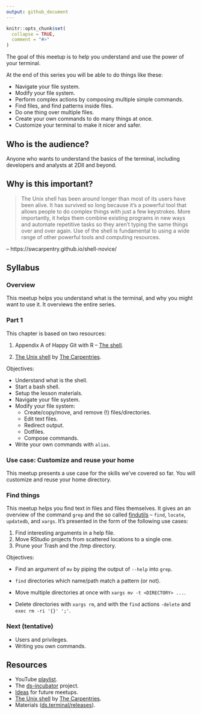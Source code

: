 ```yaml
---
output: github_document
---
```


```r
knitr::opts_chunk$set(
  collapse = TRUE,
  comment = "#>"
)
```

The goal of this meetup is to help you understand and use the power of your
terminal.

At the end of this series you will be able to do things like these:

* Navigate your file system.
* Modify your file system.
* Perform complex actions by composing multiple simple commands.
* Find files, and find patterns inside files.
* Do one thing over multiple files.
* Create your own commands to do many things at once.
* Customize your terminal to make it nicer and safer.

## Who is the audience?

Anyone who wants to understand the basics of the terminal, including developers
and analysts at 2DII and beyond.

## Why is this important?

> The Unix shell has been around longer than most of its users have been alive.
It has survived so long because it's a powerful tool that allows people to do
complex things with just a few keystrokes. More importantly, it helps them
combine existing programs in new ways and automate repetitive tasks so they
aren't typing the same things over and over again. Use of the shell is
fundamental to using a wide range of other powerful tools and computing
resources.

-- https://swcarpentry.github.io/shell-novice/

## Syllabus

### Overview

This meetup helps you understand what is the terminal, and why you might want
to use it. It overviews the entire series.

### Part 1

This chapter is based on two resources:

1. Appendix A of Happy Git with R -- [The
shell](https://happygitwithr.com/shell.html).

2. [The Unix shell](https://swcarpentry.github.io/shell-novice/) by [The Carpentries](https://carpentries.org/).

Objectives:

* Understand what is the shell.
* Start a bash shell.
* Setup the lesson materials.
* Navigate your file system.
* Modify your file system: 
    * Create/copy/move, and remove (!) files/directories.
    * Edit text files.
    * Redirect output.
    * Dotfiles.
    * Compose commands.
* Write your own commands with `alias`.

### Use case: Customize and reuse your home

This meetup presents a use case for the skills we've covered so far. You will
customize and reuse your home directory.

### Find things

This meetup helps you find text in files and files themselves. It gives an an
overview of the command `grep` and the so called
[findutils](https://www.gnu.org/software/findutils/) -- `find`, `locate`,
`updatedb`, and `xargs`. It's presented in the form of the following use cases:

1. Find interesting arguments in a help file.
2. Move RStudio projects from scattered locations to a single one.
3. Prune your Trash and the /tmp directory.

Objectives:

* Find an argument of `mv` by piping the output of `--help` into `grep`.

* `find` directories which name/path match a pattern (or not).

* Move multiple directories at once with `xargs mv -t <DIRECTORY> ...`.

* Delete directories with `xargs rm`, and with the `find` actions
`-delete` and `exec rm -ri '{}' ';'`.

### Next (tentative)

* Users and privileges.
* Writing you own commands.

## Resources

* YouTube [playlist](https://bit.ly/ds-incubator-videos).
* The
[ds-incubator](https://github.com/2DegreesInvesting/ds-incubator#ds-incubator)
project.
* [Ideas](https://bit.ly/dsi-ideas) for future meetups.
* [The Unix shell](https://swcarpentry.github.io/shell-novice/) by [The Carpentries](https://carpentries.org/).
* Materials
([ds.terminal/releases](https://github.com/2DegreesInvesting/ds.terminal/releases)).

